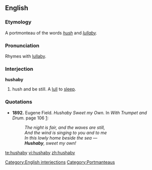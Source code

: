 ==English==

===Etymology===

A portmonteau of the words ''[[hush]]'' and ''[[lullaby]].''

===Pronunciation===
Rhymes with [[lullaby]].

===Interjection===
'''hushaby'''

# {{archaic}} hush and be still. A [[lull]] to [[sleep]].

===Quotations===
* '''1892.''' Eugene Field. ''Hushaby Sweet my Own.'' In ''With Trumpet and Drum.'' page 106 [http://books.google.com/books?id=FNQMAAAAYAAJ&pg=PA106&dq=hushaby&ei=W3AuR-2nAoKotgPstI28CQ]:
*: ''The night is fair, and the waves are still, ''
*: ''And the wind is singing to you and to me''
*: ''In this lowly home beside the sea —''
*: '''''Hushaby''', sweet my own!''

[[Category:English interjections]]
[[Category:Portmanteaus]]

[[te:hushaby]]
[[vi:hushaby]]
[[zh:hushaby]]